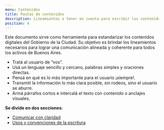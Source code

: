 ```yaml
---
menu: Contenidos
title: Pautas de contenidos
description: Lineamientos a tener en cuenta para escribir los contenidos de productos digitales.
position: 4
---
```


Este documento sirve como herramienta para estandarizar los contenidos digitales del Gobierno de la Ciudad. Su objetivo es brindar los lineamientos necesarios para lograr una comunicación alineada y coherente para todos los activos de Buenos Aires.

- Tratá al usuario de “vos”.
- Usá un lenguaje sencillo y cercano, palabras simples y oraciones directas.
- Pensá en qué es lo más importante para el usuario ¡siempre!.
- Transmití la información lo más clara posible, sin rodeos, sino el usuario se aburre.
- Armá párrafos cortos e intercalá el texto con contenido o anclajes visuales.

**Se divide en dos secciones**:

- [Comunicar con claridad](https://gcba.github.io/estandares/pautas/contenido/comunicar-con-claridad/)
- [Usos y convenciones de la escritura](https://gcba.github.io/estandares/pautas/contenido/usos-y-convenciones-de-la-escritura/) 



